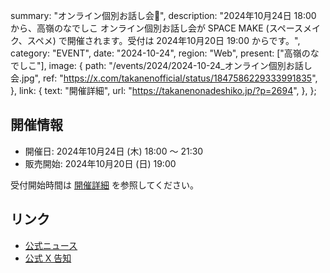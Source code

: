   summary: "オンライン個別お話し会📢",
  description:
    "2024年10月24日 18:00 から、高嶺のなでしこ オンライン個別お話し会が SPACE MAKE (スペースメイク、スペメ) で開催されます。受付は 2024年10月20日 19:00 からです。",
  category: "EVENT",
  date: "2024-10-24",
  region: "Web",
  present: ["高嶺のなでしこ"],
  image: {
    path: "/events/2024/2024-10-24_オンライン個別お話し会.jpg",
    ref: "https://x.com/takanenofficial/status/1847586229333991835",
  },
  link: {
    text: "開催詳細",
    url: "https://takanenonadeshiko.jp/?p=2694",
  },
};

## 開催情報

- 開催日: 2024年10月24日 (木) 18:00 〜 21:30
- 販売開始: 2024年10月20日 (日) 19:00

受付開始時間は [開催詳細](https://takanenonadeshiko.jp/?p=2694) を参照してください。

## リンク

- [公式ニュース](https://takanenonadeshiko.jp/?p=2694)
- [公式 X 告知](https://x.com/takanenofficial/status/1847586229333991835)
